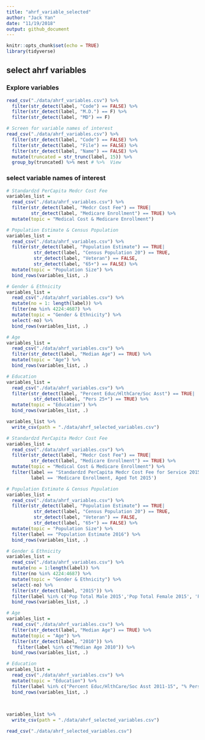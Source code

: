 ```yaml
---
title: "ahrf_variable_selected"
author: "Jack Yan"
date: "11/19/2018"
output: github_document
---
```


```r
knitr::opts_chunk$set(echo = TRUE)
library(tidyverse)
```

## select ahrf variables

### Explore variables

```r
read_csv("./data/ahrf_variables.csv") %>% 
  filter(str_detect(label, "Code") == FALSE) %>% 
  filter(str_detect(label, "M.D.") == F) %>% 
  filter(str_detect(label, "MD") == F) 

# Screen for variable names of interest
read_csv("./data/ahrf_variables.csv") %>%
  filter(str_detect(label, "Code") == FALSE) %>% 
  filter(str_detect(label, "File") == FALSE) %>% 
  filter(str_detect(label, "Name") == FALSE) %>% 
  mutate(truncated = str_trunc(label, 15)) %>%
  group_by(truncated) %>% nest # %>%  View
```

### select variable names of interest

```r
# Standardzd PerCapita Medcr Cost Fee
variables_list = 
  read_csv("./data/ahrf_variables.csv") %>%
  filter(str_detect(label, "Medcr Cost Fee") == TRUE|
         str_detect(label, "Medicare Enrollment") == TRUE) %>% 
  mutate(topic = "Medical Cost & Medicare Enrollment")

# Population Estimate & Census Population
variables_list = 
  read_csv("./data/ahrf_variables.csv") %>%
  filter(str_detect(label, "Population Estimate") == TRUE|
          str_detect(label, "Census Population 20") == TRUE,
          str_detect(label, "Veteran") == FALSE,
          str_detect(label, "65+") == FALSE) %>% 
  mutate(topic = "Population Size") %>%   
  bind_rows(variables_list, .)

# Gender & Ethnicity
variables_list = 
  read_csv("./data/ahrf_variables.csv") %>% 
  mutate(no = 1: length(label)) %>% 
  filter(no %in% 4224:4687) %>% 
  mutate(topic = "Gender & Ethnicity") %>% 
  select(-no) %>% 
  bind_rows(variables_list, .)

# Age
variables_list = 
  read_csv("./data/ahrf_variables.csv") %>%
  filter(str_detect(label, "Median Age") == TRUE) %>% 
  mutate(topic = "Age") %>% 
  bind_rows(variables_list, .)

# Education
variables_list = 
  read_csv("./data/ahrf_variables.csv") %>%
  filter(str_detect(label, "Percent Educ/HlthCare/Soc Asst") == TRUE|
          str_detect(label, "Pers 25+") == TRUE) %>% 
  mutate(topic = "Education") %>% 
  bind_rows(variables_list, .)

variables_list %>% 
  write_csv(path = "./data/ahrf_selected_variables.csv")
```



```r
# Standardzd PerCapita Medcr Cost Fee
variables_list = 
  read_csv("./data/ahrf_variables.csv") %>%
  filter(str_detect(label, "Medcr Cost Fee") == TRUE|
         str_detect(label, "Medicare Enrollment") == TRUE) %>% 
  mutate(topic = "Medical Cost & Medicare Enrollment") %>% 
  filter(label == "Standardzd PerCapita Medcr Cost Fee for Service 2015"|
         label == 'Medicare Enrollment, Aged Tot 2015')

# Population Estimate & Census Population
variables_list = 
  read_csv("./data/ahrf_variables.csv") %>%
  filter(str_detect(label, "Population Estimate") == TRUE|
          str_detect(label, "Census Population 20") == TRUE,
          str_detect(label, "Veteran") == FALSE,
          str_detect(label, "65+") == FALSE) %>% 
  mutate(topic = "Population Size") %>%   
  filter(label == "Population Estimate 2016") %>% 
  bind_rows(variables_list, .)

# Gender & Ethnicity
variables_list = 
  read_csv("./data/ahrf_variables.csv") %>% 
  mutate(no = 1:length(label)) %>% 
  filter(no %in% 4224:4687) %>% 
  mutate(topic = "Gender & Ethnicity") %>% 
  select(-no) %>%
  filter(str_detect(label, "2015")) %>% 
  filter(label %in% c('Pop Total Male 2015','Pop Total Female 2015', 'Pop White Male 2015', 'Pop White Female 2015', 'Pop White Hispanic/Latino Male 2015', 'Pop Black/African Amer Male 2015', 'Pop Black/African Amer Female 2015', 'Pop Asian Male 2015', 'Pop Asian Female 2015' ))  %>% 
  bind_rows(variables_list, .)

# Age
variables_list =
  read_csv("./data/ahrf_variables.csv") %>%
  filter(str_detect(label, "Median Age") == TRUE) %>% 
  mutate(topic = "Age") %>% 
  filter(str_detect(label, "2010")) %>% 
    filter(label %in% c("Median Age 2010")) %>% 
  bind_rows(variables_list, .)

# Education
variables_list =
  read_csv("./data/ahrf_variables.csv") %>% 
  mutate(topic = "Education") %>%
  filter(label %in% c("Percent Educ/HlthCare/Soc Asst 2011-15", "% Persons 25+ w/<HS Diploma 2011-15", '% Persons 25+ w/4+ Yrs College 2011-15' )) %>% 
  bind_rows(variables_list, .)

  
  
variables_list %>% 
  write_csv(path = "./data/ahrf_selected_variables.csv")
```

```r
read_csv("./data/ahrf_selected_variables.csv")
```


